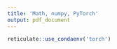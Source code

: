 ```yaml
---
title: 'Math, numpy, PyTorch'
output: pdf_document
---
```


```r
reticulate::use_condaenv('torch')
```



